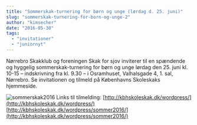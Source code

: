 ```yaml
---
title: "Sommerskak-turnering for børn og unge (lørdag d. 25. juni)"
slug: "sommerskak-turnering-for-born-og-unge-2"
author: "kimsecher"
date: "2016-05-30"
tags: 
  - "invitationer"
  - "juniornyt"
---
```


Nørrebro Skakklub og foreningen Skak for sjov inviterer til en spændende og hyggelig sommerskak-turnering for børn og unge lørdag den 25. juni kl. 10-15 – indskrivning fra kl. 9.30 – i Osramhuset, Valhalsgade 4, 1. sal, Nørrebro. Se invitationen og tilmeld på Københavns Skoleskaks hjemmeside.

![sommerskak2016](/images/sommerskak2016.png) Links til tilmelding: [http://kbhskoleskak.dk/wordpress/](http://kbhskoleskak.dk/wordpress/) [http://kbhskoleskak.dk/wordpress/sommer2016/](http://kbhskoleskak.dk/wordpress/sommer2016/)
